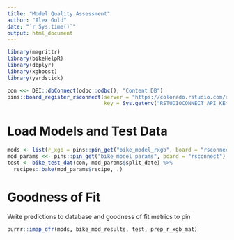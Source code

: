 ```yaml
---
title: "Model Quality Assessment"
author: "Alex Gold"
date: "`r Sys.time()`"
output: html_document
---
```


```r
library(magrittr)
library(bikeHelpR)
library(dbplyr)
library(xgboost)
library(yardstick)
```


```r
con <<- DBI::dbConnect(odbc::odbc(), "Content DB")
pins::board_register_rsconnect(server = "https://colorado.rstudio.com/rsc",
                               key = Sys.getenv("RSTUDIOCONNECT_API_KEY"))
```

# Load Models and Test Data
```r
mods <- list(r_xgb = pins::pin_get("bike_model_rxgb", board = "rsconnect"))
mod_params <<- pins::pin_get("bike_model_params", board = "rsconnect")
test <- bike_test_dat(con, mod_params$split_date) %>%
  recipes::bake(mod_params$recipe, .) 
```

# Goodness of Fit
Write predictions to database and goodness of fit metrics to pin
```r
purrr::imap_dfr(mods, bike_mod_results, test, prep_r_xgb_mat)
```



